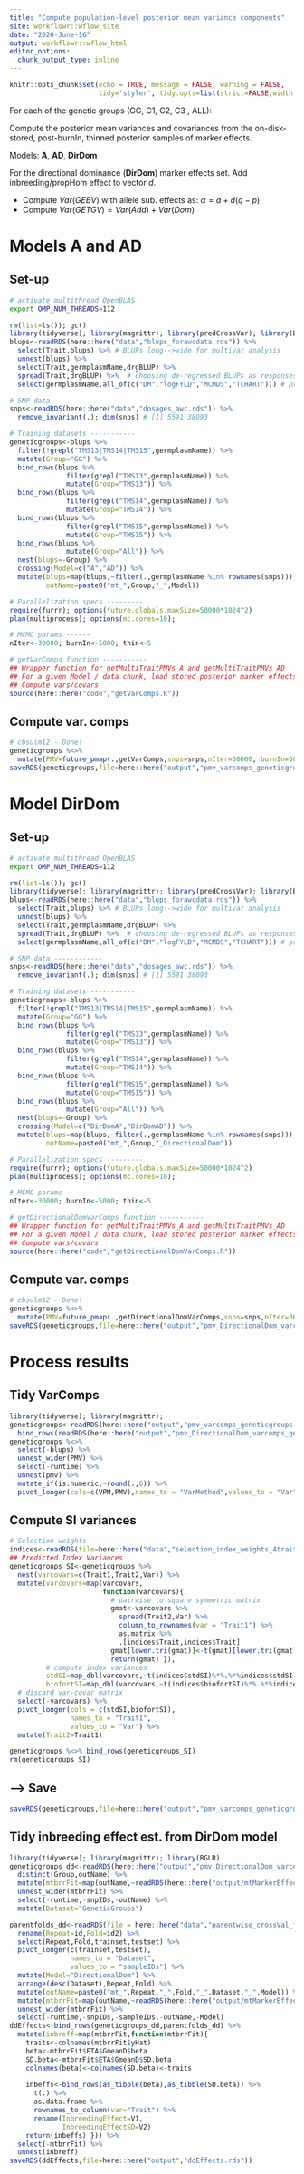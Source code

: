 ```yaml
---
title: "Compute population-level posterior mean variance components"
site: workflowr::wflow_site
date: "2020-June-16"
output: workflowr::wflow_html
editor_options:
  chunk_output_type: inline
---
```


```r
knitr::opts_chunk$set(echo = TRUE, message = FALSE, warning = FALSE, 
                      tidy='styler', tidy.opts=list(strict=FALSE,width.cutoff=100), highlight=TRUE)
```

For each of the genetic groups (GG, C1, C2, C3 , ALL):

Compute the posterior mean variances and covariances from the on-disk-stored, post-burnIn, thinned posterior samples of marker effects.

Models: **A**, **AD**, **DirDom**

For the directional dominance (**DirDom**) marker effects set. Add inbreeding/propHom effect to vector _d_.

* Compute $Var(GEBV)$ with allele sub. effects as: $\alpha = a + d(q-p)$.
* Compute $Var(GETGV) = Var(Add) + Var(Dom)$

# Models A and AD
## Set-up
```bash
# activate multithread OpenBLAS
export OMP_NUM_THREADS=112
```

```r
rm(list=ls()); gc()
library(tidyverse); library(magrittr); library(predCrossVar); library(BGLR);
blups<-readRDS(here::here("data","blups_forawcdata.rds")) %>% 
  select(Trait,blups) %>% # BLUPs long-->wide for multivar analysis
  unnest(blups) %>% 
  select(Trait,germplasmName,drgBLUP) %>% 
  spread(Trait,drgBLUP) %>%  # choosing de-regressed BLUPs as responses despite unweighted analysis
  select(germplasmName,all_of(c("DM","logFYLD","MCMDS","TCHART"))) # precaution to ensure consistent column order

# SNP data ------------
snps<-readRDS(here::here("data","dosages_awc.rds")) %>% 
  remove_invariant(.); dim(snps) # [1] 5591 38093

# Training datasets -----------
geneticgroups<-blups %>% 
  filter(!grepl("TMS13|TMS14|TMS15",germplasmName)) %>% 
  mutate(Group="GG") %>% 
  bind_rows(blups %>% 
              filter(grepl("TMS13",germplasmName)) %>% 
              mutate(Group="TMS13")) %>% 
  bind_rows(blups %>% 
              filter(grepl("TMS14",germplasmName)) %>% 
              mutate(Group="TMS14")) %>% 
  bind_rows(blups %>% 
              filter(grepl("TMS15",germplasmName)) %>% 
              mutate(Group="TMS15")) %>% 
  bind_rows(blups %>% 
              mutate(Group="All")) %>% 
  nest(blups=-Group) %>% 
  crossing(Model=c("A","AD")) %>% 
  mutate(blups=map(blups,~filter(.,germplasmName %in% rownames(snps))),
         outName=paste0("mt_",Group,"_",Model))

# Parallelization specs ---------
require(furrr); options(future.globals.maxSize=50000*1024^2)
plan(multiprocess); options(mc.cores=10); 

# MCMC params ------
nIter<-30000; burnIn<-5000; thin<-5

# getVarComps function -----------
## Wrapper function for getMultiTraitPMVs_A and getMultiTraitPMVs_AD
## For a given Model / data chunk, load stored posterior marker effects
## Compute vars/covars
source(here::here("code","getVarComps.R"))
```

## Compute var. comps
```r
# cbsulm12 - Done!
geneticgroups %<>% 
  mutate(PMV=future_pmap(.,getVarComps,snps=snps,nIter=30000, burnIn=5000,thin=5))
saveRDS(geneticgroups,file=here::here("output","pmv_varcomps_geneticgroups.rds"))

```

# Model DirDom

## Set-up
```bash
# activate multithread OpenBLAS
export OMP_NUM_THREADS=112
```

```r
rm(list=ls()); gc()
library(tidyverse); library(magrittr); library(predCrossVar); library(BGLR);
blups<-readRDS(here::here("data","blups_forawcdata.rds")) %>% 
  select(Trait,blups) %>% # BLUPs long-->wide for multivar analysis
  unnest(blups) %>% 
  select(Trait,germplasmName,drgBLUP) %>% 
  spread(Trait,drgBLUP) %>%  # choosing de-regressed BLUPs as responses despite unweighted analysis
  select(germplasmName,all_of(c("DM","logFYLD","MCMDS","TCHART"))) # precaution to ensure consistent column order

# SNP data ------------
snps<-readRDS(here::here("data","dosages_awc.rds")) %>% 
  remove_invariant(.); dim(snps) # [1] 5591 38093

# Training datasets -----------
geneticgroups<-blups %>% 
  filter(!grepl("TMS13|TMS14|TMS15",germplasmName)) %>% 
  mutate(Group="GG") %>% 
  bind_rows(blups %>% 
              filter(grepl("TMS13",germplasmName)) %>% 
              mutate(Group="TMS13")) %>% 
  bind_rows(blups %>% 
              filter(grepl("TMS14",germplasmName)) %>% 
              mutate(Group="TMS14")) %>% 
  bind_rows(blups %>% 
              filter(grepl("TMS15",germplasmName)) %>% 
              mutate(Group="TMS15")) %>% 
  bind_rows(blups %>% 
              mutate(Group="All")) %>% 
  nest(blups=-Group) %>% 
  crossing(Model=c("DirDomA","DirDomAD")) %>% 
  mutate(blups=map(blups,~filter(.,germplasmName %in% rownames(snps))),
         outName=paste0("mt_",Group,"_DirectionalDom"))

# Parallelization specs ---------
require(furrr); options(future.globals.maxSize=50000*1024^2)
plan(multiprocess); options(mc.cores=10); 

# MCMC params ------
nIter<-30000; burnIn<-5000; thin<-5

# getDirectionalDomVarComps function -----------
## Wrapper function for getMultiTraitPMVs_A and getMultiTraitPMVs_AD
## For a given Model / data chunk, load stored posterior marker effects
## Compute vars/covars
source(here::here("code","getDirectionalDomVarComps.R"))
```

## Compute var. comps
```r
# cbsulm12 - Done!
geneticgroups %<>% 
  mutate(PMV=future_pmap(.,getDirectionalDomVarComps,snps=snps,nIter=30000, burnIn=5000,thin=5))
saveRDS(geneticgroups,file=here::here("output","pmv_DirectionalDom_varcomps_geneticgroups.rds"))

```

# Process results

## Tidy VarComps 

```r
library(tidyverse); library(magrittr);
geneticgroups<-readRDS(here::here("output","pmv_varcomps_geneticgroups.rds")) %>% 
  bind_rows(readRDS(here::here("output","pmv_DirectionalDom_varcomps_geneticgroups.rds")))
geneticgroups %<>% 
  select(-blups) %>% 
  unnest_wider(PMV) %>% 
  select(-runtime) %>% 
  unnest(pmv) %>% 
  mutate_if(is.numeric,~round(.,6)) %>% 
  pivot_longer(cols=c(VPM,PMV),names_to = "VarMethod",values_to = "Var")
```

## Compute SI variances
```r
# Selection weights -----------
indices<-readRDS(file=here::here("data","selection_index_weights_4traits.rds"))
## Predicted Index Variances
geneticgroups_SI<-geneticgroups %>% 
  nest(varcovars=c(Trait1,Trait2,Var)) %>%
  mutate(varcovars=map(varcovars,
                       function(varcovars){
                         # pairwise to square symmetric matrix
                         gmat<-varcovars %>% 
                           spread(Trait2,Var) %>% 
                           column_to_rownames(var = "Trait1") %>% 
                           as.matrix %>% 
                           .[indices$Trait,indices$Trait]
                         gmat[lower.tri(gmat)]<-t(gmat)[lower.tri(gmat)]
                         return(gmat) }),
         # compute index variances
         stdSI=map_dbl(varcovars,~t(indices$stdSI)%*%.%*%indices$stdSI),
         biofortSI=map_dbl(varcovars,~t(indices$biofortSI)%*%.%*%indices$biofortSI)) %>% 
  # discard var-covar matrix
  select(-varcovars) %>% 
  pivot_longer(cols = c(stdSI,biofortSI),
               names_to = "Trait1", 
               values_to = "Var") %>% 
  mutate(Trait2=Trait1)

geneticgroups %<>% bind_rows(geneticgroups_SI)
rm(geneticgroups_SI)
```
## --> Save
```r
saveRDS(geneticgroups,file=here::here("output","pmv_varcomps_geneticgroups_tidy_includingSIvars.rds"))
```

## Tidy inbreeding effect est. from DirDom model

```r
library(tidyverse); library(magrittr); library(BGLR)
geneticgroups_dd<-readRDS(here::here("output","pmv_DirectionalDom_varcomps_geneticgroups.rds")) %>% 
  distinct(Group,outName) %>% 
  mutate(mtbrrFit=map(outName,~readRDS(here::here("output/mtMarkerEffects",paste0(.,".rds"))))) %>% 
  unnest_wider(mtbrrFit) %>% 
  select(-runtime,-snpIDs,-outName) %>% 
  mutate(Dataset="GeneticGroups")

parentfolds_dd<-readRDS(file = here::here("data","parentwise_crossVal_folds.rds")) %>% 
  rename(Repeat=id,Fold=id2) %>% 
  select(Repeat,Fold,trainset,testset) %>% 
  pivot_longer(c(trainset,testset),
               names_to = "Dataset",
               values_to = "sampleIDs") %>% 
  mutate(Model="DirectionalDom") %>% 
  arrange(desc(Dataset),Repeat,Fold) %>% 
  mutate(outName=paste0("mt_",Repeat,"_",Fold,"_",Dataset,"_",Model)) %>% 
  mutate(mtbrrFit=map(outName,~readRDS(here::here("output/mtMarkerEffects",paste0(.,".rds"))))) %>% 
  unnest_wider(mtbrrFit) %>% 
  select(-runtime,-snpIDs,-sampleIDs,-outName,-Model)
ddEffects<-bind_rows(geneticgroups_dd,parentfolds_dd) %>% 
  mutate(inbreff=map(mtbrrFit,function(mtbrrFit){
    traits<-colnames(mtbrrFit$yHat)
    beta<-mtbrrFit$ETA$GmeanD$beta
    SD.beta<-mtbrrFit$ETA$GmeanD$SD.beta
    colnames(beta)<-colnames(SD.beta)<-traits
    
    inbeffs<-bind_rows(as_tibble(beta),as_tibble(SD.beta)) %>% 
      t(.) %>% 
      as.data.frame %>% 
      rownames_to_column(var="Trait") %>% 
      rename(InbreedingEffect=V1,
             InbreedingEffectSD=V2)
    return(inbeffs) })) %>% 
  select(-mtbrrFit) %>% 
  unnest(inbreff)
saveRDS(ddEffects,file=here::here("output","ddEffects.rds"))
```
